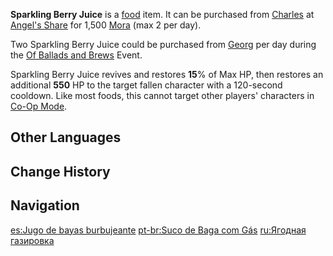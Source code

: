 {{Food Infobox
|id              = 108469
|description     = An all-new non-alcoholic beverage. [[Valberries]] of varying ripeness add layers of sour-to-sweet to this juice while the cooling sparkling water refreshes the soul &mdash; a fine companion for a pleasant and leisurely time.
|type            = Recovery Dishes
|effectType      = Revive
|effect          = Revives a character and restores '''15'''% of Max HP, then restores an additional '''550''' HP.
|eff_att1        = Revive
|quality         = 2
|region          = Mondstadt
|source1         = {{Sold By}}
}}
'''Sparkling Berry Juice''' is a [[food]] item. It can be purchased from [[Charles]] at [[Angel's Share]] for 1,500 [[Mora]] (max 2 per day).

Two Sparkling Berry Juice could be purchased from [[Georg]] per day during the [[Of Ballads and Brews]] Event.

Sparkling Berry Juice revives and restores '''15'''% of Max HP, then restores an additional '''550''' HP to the target fallen character with a 120-second cooldown. Like most foods, this cannot target other players' characters in [[Co-Op Mode]].

==Other Languages==
{{Other Languages
|en      = Sparkling Berry Juice
|zhs     = 气泡酸莓汁
|zhs_rm  = Qìpào Suānméi-zhī
|zht     = 氣泡酸莓汁
|zht_rm  = Qìpào Suānméi-zhī
|zh_tl   = Sparkling Sour Berry Juice
|ja      = スパークリングベリージュース
|ja_rm   = Supaakuringu Berii Juusu
|ja_tl   = Sparkling Berry Juice
|ko      = 새콤 베리 탄산 주스
|ko_rm   = Saekom Beri Tansan Juseu
|ko_tl   = Sour Berry Sparkling Juice
|es      = Jugo de bayas burbujeante
|es_tl   = Bubbling Berry Juice
|fr      = Jus de tombaie pétillant
|fr_tl   = Sparkling {{tt|Valberry|lit. Fallberry}} Juice
|ru      = Ягодная газировка
|ru_tl   = Berry Sparkling Water
|th      = Sparkling Berry Juice
|vi      = Nước Trái Cây Sủi Bọt
|vi_tl   = 
|de      = Sprudelnd-saurer Beerensaft
|de_tl   = Sparkling Sour Berry Juice
|id      = Sparkling Berry Juice
|pt      = Suco de Baga com Gás
|pt_tl   = 
|tr      = Gazlı Böğürtlen Suyu
|tr_tl   = 
|it      = Succo di bacca frizzante
|it_tl   = Sparkling Berry Juice
}}

==Change History==
{{Change History|3.1}}

==Navigation==
{{Food Navbox}}

[[es:Jugo de bayas burbujeante]]
[[pt-br:Suco de Baga com Gás]]
[[ru:Ягодная газировка]]